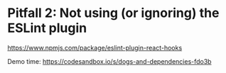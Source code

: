 # Pitfall 2: Not using (or ignoring) the ESLint plugin

https://www.npmjs.com/package/eslint-plugin-react-hooks

Demo time: https://codesandbox.io/s/dogs-and-dependencies-fdo3b
